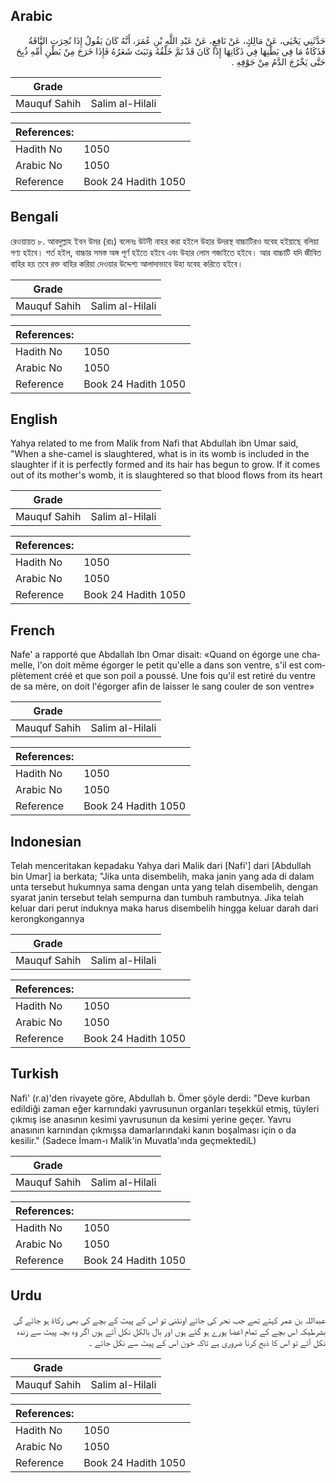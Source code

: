 ## Arabic


<div dir="rtl" lang="ar" style={{fontSize:'larger',backgroundColor:'#f8f9fa',padding:20}}>
حَدَّثَنِي يَحْيَى، عَنْ مَالِكٍ، عَنْ نَافِعٍ، عَنْ عَبْدِ اللَّهِ بْنِ عُمَرَ، أَنَّهُ كَانَ يَقُولُ إِذَا نُحِرَتِ النَّاقَةُ فَذَكَاةُ مَا فِي بَطْنِهَا فِي ذَكَاتِهَا إِذَا كَانَ قَدْ تَمَّ خَلْقُهُ وَنَبَتَ شَعَرُهُ فَإِذَا خَرَجَ مِنْ بَطْنِ أُمِّهِ ذُبِحَ حَتَّى يَخْرُجَ الدَّمُ مِنْ جَوْفِهِ ‏.‏
</div>
<div style={{backgroundColor:'#f8f9fa',padding:20, marginBottom: 10}}><table> <thead> <tr> <th>Grade</th> <th></th> </tr> </thead> <tbody> <tr><td>Mauquf Sahih</td><td>Salim al-Hilali</td></tr></tbody></table><table> <thead> <tr> <th>References:</th> <th></th> </tr> </thead> <tbody><tr><td>Hadith No</td><td>1050</td></tr><tr><td>Arabic No</td><td>1050</td></tr><tr><td>Reference</td><td>Book 24 Hadith 1050</td></tr></tbody></table></div>

## Bengali


<div dir="ltr" lang="bn" style={{fontSize:'larger',backgroundColor:'#f8f9fa',padding:20}}>
রেওয়ায়ত ৮. আবদুল্লাহ ইবন উমর (রাঃ) বলেনঃ উটনী নাহর করা হইলে উহার উদরস্থ বাচ্চাটিরও যবেহ হইয়াছে বলিয়া গণ্য হইবে। শর্ত হইল, বাচ্চার সমস্ত অঙ্গ পূর্ণ হইতে হইবে এবং উহার লোম গজাইতে হইবে। আর বাচ্চাটি যদি জীবিত বাহির হয় তবে রক্ত বাহির করিয়া দেওয়ার উদ্দেশ্য আলাদাভাবে উহা যবেহ করিতে হইবে।
</div>
<div style={{backgroundColor:'#f8f9fa',padding:20, marginBottom: 10}}><table> <thead> <tr> <th>Grade</th> <th></th> </tr> </thead> <tbody> <tr><td>Mauquf Sahih</td><td>Salim al-Hilali</td></tr></tbody></table><table> <thead> <tr> <th>References:</th> <th></th> </tr> </thead> <tbody><tr><td>Hadith No</td><td>1050</td></tr><tr><td>Arabic No</td><td>1050</td></tr><tr><td>Reference</td><td>Book 24 Hadith 1050</td></tr></tbody></table></div>

## English


<div dir="ltr" lang="en" style={{fontSize:'larger',backgroundColor:'#f8f9fa',padding:20}}>
Yahya related to me from Malik from Nafi that Abdullah ibn Umar said, "When a she-camel is slaughtered, what is in its womb is included in the slaughter if it is perfectly formed and its hair has begun to grow. If it comes out of its mother's womb, it is slaughtered so that blood flows from its heart
</div>
<div style={{backgroundColor:'#f8f9fa',padding:20, marginBottom: 10}}><table> <thead> <tr> <th>Grade</th> <th></th> </tr> </thead> <tbody> <tr><td>Mauquf Sahih</td><td>Salim al-Hilali</td></tr></tbody></table><table> <thead> <tr> <th>References:</th> <th></th> </tr> </thead> <tbody><tr><td>Hadith No</td><td>1050</td></tr><tr><td>Arabic No</td><td>1050</td></tr><tr><td>Reference</td><td>Book 24 Hadith 1050</td></tr></tbody></table></div>

## French


<div dir="ltr" lang="fr" style={{fontSize:'larger',backgroundColor:'#f8f9fa',padding:20}}>
Nafe' a rapporté que Abdallah Ibn Omar disait: «Quand on égorge une chamelle, l'on doit même égorger le petit qu'elle a dans son ventre, s'il est complètement créé et que son poil a poussé. Une fois qu'il est retiré du ventre de sa mère, on doit l'égorger afin de laisser le sang couler de son ventre»
</div>
<div style={{backgroundColor:'#f8f9fa',padding:20, marginBottom: 10}}><table> <thead> <tr> <th>Grade</th> <th></th> </tr> </thead> <tbody> <tr><td>Mauquf Sahih</td><td>Salim al-Hilali</td></tr></tbody></table><table> <thead> <tr> <th>References:</th> <th></th> </tr> </thead> <tbody><tr><td>Hadith No</td><td>1050</td></tr><tr><td>Arabic No</td><td>1050</td></tr><tr><td>Reference</td><td>Book 24 Hadith 1050</td></tr></tbody></table></div>

## Indonesian


<div dir="ltr" lang="id" style={{fontSize:'larger',backgroundColor:'#f8f9fa',padding:20}}>
Telah menceritakan kepadaku Yahya dari Malik dari [Nafi'] dari [Abdullah bin Umar] ia berkata; "Jika unta disembelih, maka janin yang ada di dalam unta tersebut hukumnya sama dengan unta yang telah disembelih, dengan syarat janin tersebut telah sempurna dan tumbuh rambutnya. Jika telah keluar dari perut induknya maka harus disembelih hingga keluar darah dari kerongkongannya
</div>
<div style={{backgroundColor:'#f8f9fa',padding:20, marginBottom: 10}}><table> <thead> <tr> <th>Grade</th> <th></th> </tr> </thead> <tbody> <tr><td>Mauquf Sahih</td><td>Salim al-Hilali</td></tr></tbody></table><table> <thead> <tr> <th>References:</th> <th></th> </tr> </thead> <tbody><tr><td>Hadith No</td><td>1050</td></tr><tr><td>Arabic No</td><td>1050</td></tr><tr><td>Reference</td><td>Book 24 Hadith 1050</td></tr></tbody></table></div>

## Turkish


<div dir="ltr" lang="tr" style={{fontSize:'larger',backgroundColor:'#f8f9fa',padding:20}}>
Nafi' (r.a)'den rivayete göre, Abdullah b. Ömer şöyle derdi: "Deve kurban edildiği zaman eğer karnındaki yavrusunun organları teşekkül etmiş, tüyleri çıkmış ise anasının kesimi yavrusunun da kesimi yerine geçer. Yavru anasının karnından çıkmışsa damarlarındaki kanın boşalması için o da kesilir." (Sadece İmam-ı Malik'in Muvatla'ında geçmektediL)
</div>
<div style={{backgroundColor:'#f8f9fa',padding:20, marginBottom: 10}}><table> <thead> <tr> <th>Grade</th> <th></th> </tr> </thead> <tbody> <tr><td>Mauquf Sahih</td><td>Salim al-Hilali</td></tr></tbody></table><table> <thead> <tr> <th>References:</th> <th></th> </tr> </thead> <tbody><tr><td>Hadith No</td><td>1050</td></tr><tr><td>Arabic No</td><td>1050</td></tr><tr><td>Reference</td><td>Book 24 Hadith 1050</td></tr></tbody></table></div>

## Urdu


<div dir="rtl" lang="ur" style={{fontSize:'larger',backgroundColor:'#f8f9fa',padding:20}}>
عبداللہ بن عمر کہتے تھے جب نحر کی جائے اونٹنی تو اس کے پیٹ کے بچے کی بھی زکاة ہو جائے گی بشرطیکہ اس بچے کے تمام اعضا پورے ہو گئے ہوں اور بال بالکل نکل آئے ہوں اگر وہ بچہ پیٹ سے زندہ نکل آئے تو اس کا ذبح کرنا ضروری ہے تاکہ خون اس کے پیٹ سے نکل جائے ۔
</div>
<div style={{backgroundColor:'#f8f9fa',padding:20, marginBottom: 10}}><table> <thead> <tr> <th>Grade</th> <th></th> </tr> </thead> <tbody> <tr><td>Mauquf Sahih</td><td>Salim al-Hilali</td></tr></tbody></table><table> <thead> <tr> <th>References:</th> <th></th> </tr> </thead> <tbody><tr><td>Hadith No</td><td>1050</td></tr><tr><td>Arabic No</td><td>1050</td></tr><tr><td>Reference</td><td>Book 24 Hadith 1050</td></tr></tbody></table></div>